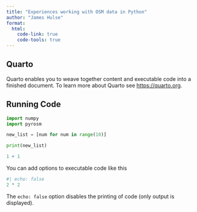 ```yaml
---
title: "Experiences working with OSM data in Python"
author: "James Hulse"
format:
  html:
    code-link: true
    code-tools: true
---
```


## Quarto

Quarto enables you to weave together content and executable code into a finished document. To learn more about Quarto see <https://quarto.org>.

## Running Code


```python
import numpy 
import pyrosm

new_list = [num for num in range(10)]

print(new_list)
```



```r
1 + 1
```

You can add options to executable code like this

```r
#| echo: false
2 * 2
```

The `echo: false` option disables the printing of code (only output is displayed).
